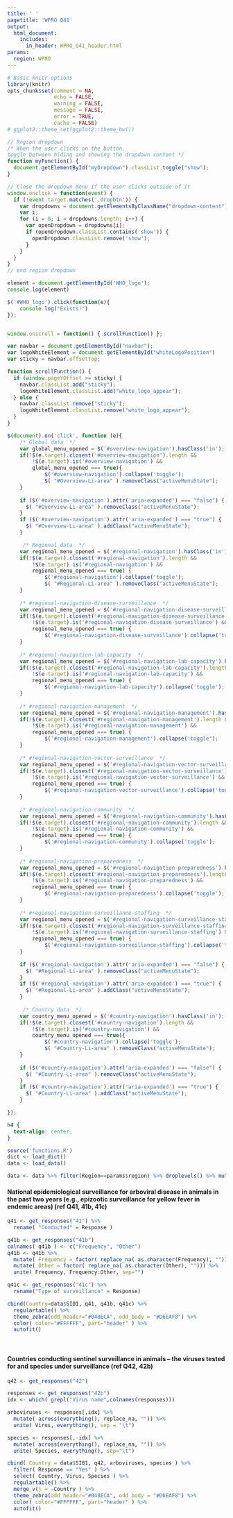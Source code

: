 ```yaml
---
title: ' '
pagetitle: 'WPRO Q41'
output:
  html_document:
    includes:
      in_header: WPRO_Q41_header.html
params:
  region: WPRO
---
```


```r
# Basic knitr options
library(knitr)
opts_chunk$set(comment = NA, 
               echo = FALSE,
               warning = FALSE, 
               message = FALSE, 
               error = TRUE, 
               cache = FALSE)
# ggplot2::theme_set(ggplot2::theme_bw())
```

```js
// Region dropdown
/* When the user clicks on the button,
toggle between hiding and showing the dropdown content */
function myFunction() {
  document.getElementById("myDropdown").classList.toggle("show");
}

// Close the dropdown menu if the user clicks outside of it
window.onclick = function(event) {
  if (!event.target.matches('.dropbtn')) {
    var dropdowns = document.getElementsByClassName("dropdown-content");
    var i;
    for (i = 0; i < dropdowns.length; i++) {
      var openDropdown = dropdowns[i];
      if (openDropdown.classList.contains('show')) {
        openDropdown.classList.remove('show');
      }
    }
  }
}
// end region dropdown

element = document.getElementById('WHO_logo');
console.log(element)

$('#WHO_logo').click(function(e){
    console.log("Exists!")
});


window.onscroll = function() { scrollFunction() };

var navbar = document.getElementById("navbar");
var logoWhiteElement = document.getElementById("whiteLogoPosition")
var sticky = navbar.offsetTop;

function scrollFunction() {
  if (window.pageYOffset >= sticky) {
    navbar.classList.add("sticky");
    logoWhiteElement.classList.add("white_logo_appear");
  } else {
    navbar.classList.remove("sticky");
    logoWhiteElement.classList.remove("white_logo_appear");
  }
}

$(document).on('click', function (e){
    /* Global data  */
    var global_menu_opened = $('#overview-navigation').hasClass('in');
    if(!$(e.target).closest('#overview-navigation').length &&
        !$(e.target).is('#overview-navigation') &&
        global_menu_opened === true){
            $('#overview-navigation').collapse('toggle');
            $( "#Overview-Li-area" ).removeClass("activeMenuState");
    }
    
    if ($('#overview-navigation').attr('aria-expanded') === "false") {
      $( "#Overview-Li-area" ).removeClass("activeMenuState");
    }
    if ($('#overview-navigation').attr('aria-expanded') === "true") {
      $( "#Overview-Li-area" ).addClass("activeMenuState");
    }

     /* Regional data  */
    var regional_menu_opened = $('#regional-navigation').hasClass('in');
    if(!$(e.target).closest('#regional-navigation').length &&
        !$(e.target).is('#regional-navigation') &&
        regional_menu_opened === true) {
            $('#regional-navigation').collapse('toggle');
            $( "#Regional-Li-area" ).removeClass("activeMenuState");
    }
    
    /* #regional-navigation-disease-surveillance  */
    var regional_menu_opened = $('#regional-navigation-disease-surveillance').hasClass('in');
    if(!$(e.target).closest('#regional-navigation-disease-surveillance').length &&
        !$(e.target).is('#regional-navigation-disease-surveillance') &&
        regional_menu_opened === true) {
            $('#regional-navigation-disease-surveillance').collapse('toggle');
    }
    
    /* #regional-navigation-lab-capacity  */
    var regional_menu_opened = $('#regional-navigation-lab-capacity').hasClass('in');
    if(!$(e.target).closest('#regional-navigation-lab-capacity').length &&
        !$(e.target).is('#regional-navigation-lab-capacity') &&
        regional_menu_opened === true) {
            $('#regional-navigation-lab-capacity').collapse('toggle');
    }
    
    /* #regional-navigation-management  */
    var regional_menu_opened = $('#regional-navigation-management').hasClass('in');
    if(!$(e.target).closest('#regional-navigation-management').length &&
        !$(e.target).is('#regional-navigation-management') &&
        regional_menu_opened === true) {
            $('#regional-navigation-management').collapse('toggle');
    }
    
    /* #regional-navigation-vector-surveillance  */
    var regional_menu_opened = $('#regional-navigation-vector-surveillance').hasClass('in');
    if(!$(e.target).closest('#regional-navigation-vector-surveillance').length &&
        !$(e.target).is('#regional-navigation-vector-surveillance') &&
        regional_menu_opened === true) {
            $('#regional-navigation-vector-surveillance').collapse('toggle');
    }
    
    /* #regional-navigation-community  */
    var regional_menu_opened = $('#regional-navigation-community').hasClass('in');
    if(!$(e.target).closest('#regional-navigation-community').length &&
        !$(e.target).is('#regional-navigation-community') &&
        regional_menu_opened === true) {
            $('#regional-navigation-community').collapse('toggle');
    }
    
    /* #regional-navigation-preparedness  */
    var regional_menu_opened = $('#regional-navigation-preparedness').hasClass('in');
    if(!$(e.target).closest('#regional-navigation-preparedness').length &&
        !$(e.target).is('#regional-navigation-preparedness') &&
        regional_menu_opened === true) {
            $('#regional-navigation-preparedness').collapse('toggle');
    }
    
    /* #regional-navigation-surveillance-staffing  */
    var regional_menu_opened = $('#regional-navigation-surveillance-staffing').hasClass('in');
    if(!$(e.target).closest('#regional-navigation-surveillance-staffing').length &&
        !$(e.target).is('#regional-navigation-surveillance-staffing') &&
        regional_menu_opened === true) {
            $('#regional-navigation-surveillance-staffing').collapse('toggle');
    }
    
    if ($('#regional-navigation').attr('aria-expanded') === "false") {
      $( "#Regional-Li-area" ).removeClass("activeMenuState");
    }
    if ($('#regional-navigation').attr('aria-expanded') === "true") {
      $( "#Regional-Li-area" ).addClass("activeMenuState");
    }
     
     /* Country data  */
    var country_menu_opened = $('#country-navigation').hasClass('in');
    if(!$(e.target).closest('#country-navigation').length &&
        !$(e.target).is('#country-navigation') &&
        country_menu_opened === true){
            $('#country-navigation').collapse('toggle');
            $( "#Country-Li-area" ).removeClass("activeMenuState");
    }
    
    if ($('#country-navigation').attr('aria-expanded') === "false") {
      $( "#Country-Li-area" ).removeClass("activeMenuState");
    }
    if ($('#country-navigation').attr('aria-expanded') === "true") {
      $( "#Country-Li-area" ).addClass("activeMenuState");
    }

});

```

```css
h4 {
  text-align: center;
}
```

```r
source('functions.R')
dict <- load_dict()
data <- load_data()
```

```r
data <- data %>% filter(Region==params$region) %>% droplevels() %>% mutate(SI01 = as.character(SI01)) %>% arrange( SI01 )
```

#### National epidemiological surveillance for arboviral disease in animals in the past two years (e.g., epizootic surveillance for yellow fever in endemic areas) (ref Q41, 41b, 41c)

```r
q41 <- get_responses("41") %>%
  rename( "Conducted" = Response )

q41b <- get_responses("41b")
colnames( q41b ) <- c("Frequency", "Other")
q41b <- q41b %>%
  mutate( Frequency = factor( replace_na( as.character(Frequency), ""))) %>%
  mutate( Other = factor( replace_na( as.character(Other), ""))) %>%
  unite( Frequency, Frequency:Other, sep="") 

q41c <- get_responses("41c") %>%
  rename("Type of surveillance" = Response)

cbind(Country=data$SI01, q41, q41b, q41c) %>%
  regulartable() %>% 
  theme_zebra(odd_header="#048ECA", odd_body = "#D6EAF8") %>% 
  color( color="#FFFFFF", part="header" ) %>% 
  autofit()
```

<br>

#### Countries conducting sentinel surveillance in animals -- the viruses tested for and species under surveillance (ref Q42, 42b)

```r
q42 <- get_responses("42")

responses <- get_responses("42b")
idx <- which( grepl("Virus name",colnames(responses)))

arboviruses <- responses[,idx] %>%
  mutate( across(everything(), replace_na, "")) %>%
  unite( Virus, everything(), sep = "\t") 

species <- responses[,-idx] %>%
  mutate( across(everything(), replace_na, "")) %>%
  unite( Species, everything(), sep="\t")

cbind( Country = data$SI01, q42, arboviruses, species ) %>%
  filter( Response == "Yes" ) %>% 
  select( Country, Virus, Species ) %>%
  regulartable() %>%
  merge_v(j = ~Country ) %>% 
  theme_zebra(odd_header="#048ECA", odd_body = "#D6EAF8") %>% 
  color( color="#FFFFFF", part="header" ) %>% 
  autofit()
```
